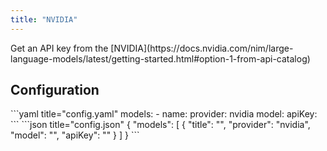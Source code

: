 ```yaml
---
title: "NVIDIA"
---
```


<Info>
  Get an API key from the [NVIDIA](https://docs.nvidia.com/nim/large-language-models/latest/getting-started.html#option-1-from-api-catalog)
</Info>

## Configuration

<Tabs>
  <Tab title="YAML">
  ```yaml title="config.yaml"
  models:
    - name: <MODEL_NAME>
      provider: nvidia
      model: <MODEL_ID>
      apiKey: <YOUR_NVIDIA_API_KEY>
  ```
  </Tab>
  <Tab title="JSON (Deprecated)">
  ```json title="config.json"
  {
    "models": [
      {
        "title": "<MODEL_NAME>",
        "provider": "nvidia",
        "model": "<MODEL_ID>",
        "apiKey": "<YOUR_NVIDIA_API_KEY>"
      }
    ]
  }
  ```
  </Tab>
</Tabs>